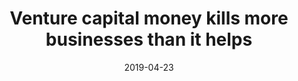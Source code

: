 ---
slug: venture-capital-money-kills-more-businesses-than-it-helps
title: "Venture capital money kills more businesses than it helps"
description: A short reflection on user experience and design.
date: 2019-04-23
readingTime: 1
---